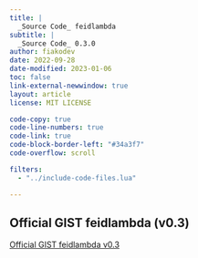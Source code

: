 ```yaml
---
title: |
  _Source Code_ feidlambda
subtitle: |
  _Source Code_ 0.3.0
author: fiakodev
date: 2022-09-28
date-modified: 2023-01-06
toc: false
link-external-newwindow: true
layout: article
license: MIT LICENSE

code-copy: true
code-line-numbers: true
code-link: true
code-block-border-left: "#34a3f7"
code-overflow: scroll

filters: 
  - "../include-code-files.lua"

---
```


::: {.callout-note icon="false" .text-center}
## Official GIST **feidlambda** (v0.3)
[Official GIST feidlambda v0.3](https://gist.github.com/taruma/60610672a9bd94724cba46f68b5614fa)
:::

```.scala
```